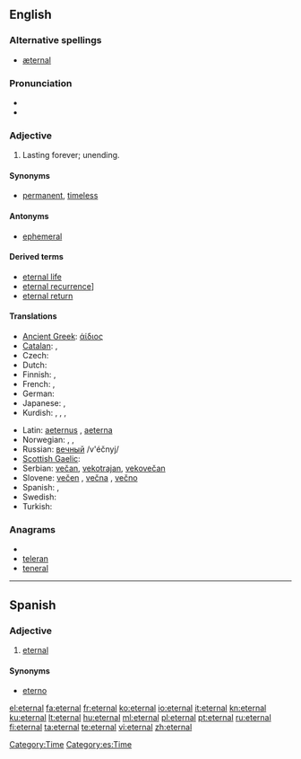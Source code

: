 ==English==

===Alternative spellings===
* [[æternal]] {{i|chiefly archaic}}

===Pronunciation===
* {{audio|en-us-eternal.ogg|Audio (US)}}
* {{rhymes|ɜː(r)nəl}}

===Adjective===
{{en-adj|-}}

# Lasting forever; unending.

====Synonyms====
* [[permanent]], [[timeless]]

====Antonyms====
* [[ephemeral]]

====Derived terms====
* [[eternal life]]
* [[eternal recurrence]]]
* [[eternal return]]

====Translations====
{{trans-top|lasting forever}}
* [[Ancient Greek]]: [[άίδιος]]
* [[Catalan]]: {{t|ca|etern|m}},  {{t-|ca|eterna|f}}
* Czech: {{t-|cs|věčný|m}}
* Dutch: {{t+|nl|eeuwig}}
* Finnish: {{t+|fi|ikuinen}}, {{t-|fi|päättymätön}}
* French: {{t+|fr|éternel|m}}, {{t+|fr|éternelle|f}}
* German: {{t+|de|ewig}}
* Japanese: {{t|ja|永遠の|tr=eien-no}},  {{t|ja|永久の|tr=eikyū-no}}
* Kurdish: {{t+|ku|ebedî}}, {{t+|ku|herherî}}, {{t+|ku|hetahetayî}}, {{t+|ku|bêdawî}}
{{trans-mid}}
* Latin: [[aeternus]] {{m}}, [[aeterna]] {{f}}
* Norwegian: {{t+|no|evig}},  {{t|no|endeløs}},  {{t|no|evinnelig}}
* Russian: [[вечный]] /v'éčnyj/
* [[Scottish Gaelic]]: {{t-|gd|maireannach|xs=Scottish Gaelic}}
* Serbian: [[večan]], [[vekotrajan]], [[vekovečan]]
* Slovene: [[večen]] {{m}}, [[večna]] {{f}}, [[večno]] {{n}}
* Spanish: {{t+|es|eterno}}, {{t-|es|eternal}}
* Swedish: {{t+|sv|evig}}
* Turkish: {{t+|tr|sonsuz}}
{{trans-bottom}}

===Anagrams===
* {{alphagram|aeelnrt}}
* [[teleran#English|teleran]]
* [[teneral#English|teneral]]

[[Category:Time]]

----

==Spanish==

===Adjective===
{{es-adj}}

# [[#English|eternal]]

====Synonyms====
* [[eterno]]

[[Category:es:Time]]

[[el:eternal]]
[[fa:eternal]]
[[fr:eternal]]
[[ko:eternal]]
[[io:eternal]]
[[it:eternal]]
[[kn:eternal]]
[[ku:eternal]]
[[lt:eternal]]
[[hu:eternal]]
[[ml:eternal]]
[[pl:eternal]]
[[pt:eternal]]
[[ru:eternal]]
[[fi:eternal]]
[[ta:eternal]]
[[te:eternal]]
[[vi:eternal]]
[[zh:eternal]]